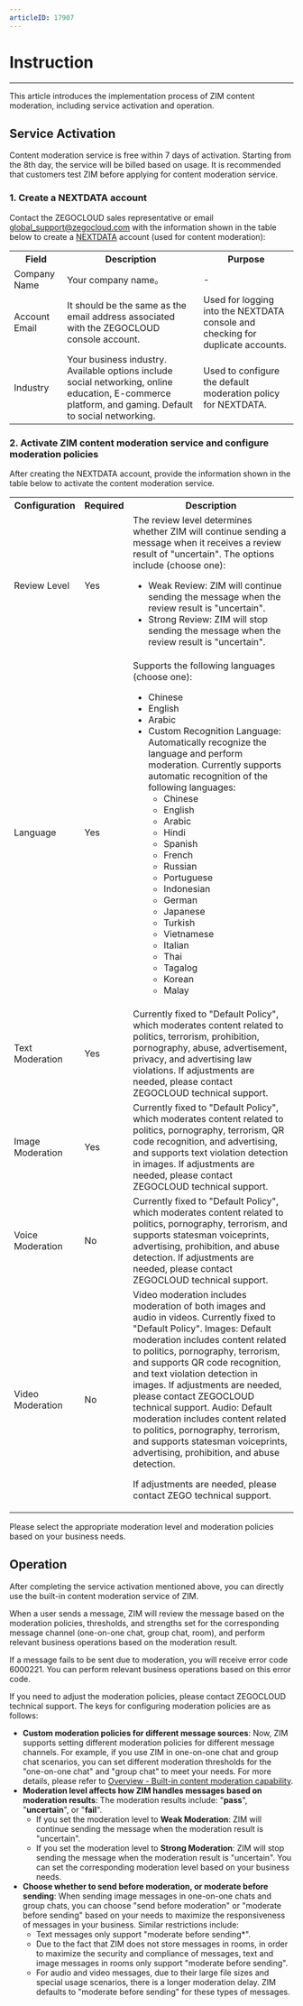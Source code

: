 ```yaml
---
articleID: 17907
---
```


# Instruction

- - -

This article introduces the implementation process of ZIM content moderation, including service activation and operation.

## Service Activation

<Note title="Note">

Content moderation service is free within 7 days of activation. Starting from the 8th day, the service will be billed based on usage. It is recommended that customers test ZIM before applying for content moderation service.
</Note>

### 1. Create a NEXTDATA account

Contact the ZEGOCLOUD sales representative or email [global_support@zegocloud.com](mailto:global_support@zegocloud.com) with the information shown in the table below to create a [NEXTDATA](https://intl.ishumei.com/) account (used for content moderation):

<table>
<tbody><tr>
<th>Field</th>
<th>Description</th>
<th>Purpose</th>
</tr>
<tr>
<td>Company Name</td>
<td>Your company name。</td>
<td>-</td>
</tr>
<tr>
<td>Account Email</td>
<td>It should be the same as the email address associated with the ZEGOCLOUD console account.</td>
<td>Used for logging into the NEXTDATA console and checking for duplicate accounts.</td>
</tr>
<tr>
<td>Industry</td>
<td>Your business industry. Available options include social networking, online education, E-commerce platform, and gaming. Default to social networking.</td>
<td>Used to configure the default moderation policy for NEXTDATA.</td>
</tr>
</tbody>
</table>

### 2. Activate ZIM content moderation service and configure moderation policies

After creating the NEXTDATA account, provide the information shown in the table below to activate the content moderation service.

<table>

<tbody><tr>
<th>Configuration</th>
<th>Required</th>
<th>Description</th>
</tr>
<tr>
<td>Review Level</td>
<td>Yes</td>
<td>The review level determines whether ZIM will continue sending a message when it receives a review result of "uncertain". The options include (choose one):<ul><li>Weak Review: ZIM will continue sending the message when the review result is "uncertain".</li><li>Strong Review: ZIM will stop sending the message when the review result is "uncertain".</li></ul></td>
</tr>
<tr>
<td>Language</td>
<td>Yes</td>
<td>Supports the following languages (choose one):<ul><li>Chinese</li><li>English</li><li>Arabic</li><li>Custom Recognition Language: Automatically recognize the language and perform moderation. Currently supports automatic recognition of the following languages:<ul><li>Chinese</li><li>English</li><li>Arabic</li><li>Hindi</li><li>Spanish</li><li>French</li><li>Russian</li><li>Portuguese</li><li>Indonesian</li><li>German</li><li>Japanese</li><li>Turkish</li><li>Vietnamese</li><li>Italian</li><li>Thai</li><li>Tagalog</li><li>Korean</li><li>Malay</li></ul></li></ul></td>
</tr>
<tr>
<td>Text Moderation</td>
<td>Yes</td>
<td>Currently fixed to "Default Policy", which moderates content related to politics, terrorism, prohibition, pornography, abuse, advertisement, privacy, and advertising law violations. If adjustments are needed, please contact ZEGOCLOUD technical support.</td>
</tr>
<tr>
<td>Image Moderation</td>
<td>Yes</td>
<td>Currently fixed to "Default Policy", which moderates content related to politics, pornography, terrorism, QR code recognition, and advertising, and supports text violation detection in images. If adjustments are needed, please contact ZEGOCLOUD technical support.</td>
</tr>
<tr>
<td>Voice Moderation</td>
<td>No</td>
<td>Currently fixed to "Default Policy", which moderates content related to politics, pornography, terrorism, and supports statesman voiceprints, advertising, prohibition, and abuse detection. If adjustments are needed, please contact ZEGOCLOUD technical support.</td>
</tr>
<tr>
<td>Video Moderation</td>
<td>No</td>
<td>
Video moderation includes moderation of both images and audio in videos. Currently fixed to "Default Policy".
Images: Default moderation includes content related to politics, pornography, terrorism, and supports QR code recognition, and text violation detection in images. If adjustments are needed, please contact ZEGOCLOUD technical support.
Audio: Default moderation includes content related to politics, pornography, terrorism, and supports statesman voiceprints, advertising, prohibition, and abuse detection.

If adjustments are needed, please contact ZEGO technical support.
</td>
</tr>
</tbody>
</table>

<Note title="Note">

Please select the appropriate moderation level and moderation policies based on your business needs.
</Note>

## Operation

After completing the service activation mentioned above, you can directly use the built-in content moderation service of ZIM.

When a user sends a message, ZIM will review the message based on the moderation policies, thresholds, and strengths set for the corresponding message channel (one-on-one chat, group chat, room), and perform relevant business operations based on the moderation result.

If a message fails to be sent due to moderation, you will receive error code 6000221. You can perform relevant business operations based on this error code.

If you need to adjust the moderation policies, please contact ZEGOCLOUD technical support. The keys for configuring moderation policies are as follows:
- **Custom moderation policies for different message sources**: Now, ZIM supports setting different moderation policies for different message channels. For example, if you use ZIM in one-on-one chat and group chat scenarios, you can set different moderation thresholds for the "one-on-one chat" and "group chat" to meet your needs. For more details, please refer to [Overview - Built-in content moderation capability](!zim-ModerationOverview#2).
- **Moderation level affects how ZIM handles messages based on moderation results**: The moderation results include: "**pass**", "**uncertain**", or "**fail**".
    - If you set the moderation level to **Weak Moderation**: ZIM will continue sending the message when the moderation result is "uncertain".
    - If you set the moderation level to **Strong Moderation**: ZIM will stop sending the message when the moderation result is "uncertain". You can set the corresponding moderation level based on your business needs.
- **Choose whether to send before moderation, or moderate before sending**: When sending image messages in one-on-one chats and group chats, you can choose "send before moderation" or "moderate before sending" based on your needs to maximize the responsiveness of messages in your business. Similar restrictions include:
    - Text messages only support "moderate before sending*".
    - Due to the fact that ZIM does not store messages in rooms, in order to maximize the security and compliance of messages, text and image messages in rooms only support "moderate before sending".
    - For audio and video messages, due to their large file sizes and special usage scenarios, there is a longer moderation delay. ZIM defaults to "moderate before sending" for these types of messages.
